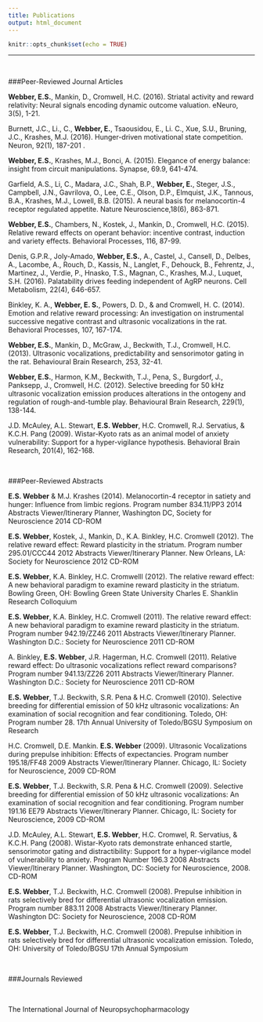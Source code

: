 ```yaml
---
title: Publications
output: html_document
---
```


```r
knitr::opts_chunk$set(echo = TRUE)
```

---
&nbsp;
&nbsp;

###Peer-Reviewed Journal Articles
&nbsp;


**Webber, E.S.**, Mankin, D., Cromwell, H.C. (2016). Striatal activity and reward relativity: Neural signals encoding dynamic outcome valuation. eNeuro,  3(5), 1-21.

Burnett, J.C., Li., C.,  **Webber, E.**, Tsaousidou, E., Li. C., Xue, S.U., Bruning, J.C., Krashes, M.J. (2016). Hunger-driven motivational state competition.  Neuron, 92(1), 187-201 . 

**Webber, E.S.**, Krashes, M.J., Bonci, A. (2015).  Elegance of energy balance: insight from circuit manipulations. Synapse, 69.9, 641-474.

Garfield, A.S., Li, C., Madara, J.C., Shah, B.P., **Webber, E.**, Steger, J.S., Campbell, J.N., Gavrilova, O., Lee, C.E., Olson, D.P., Elmquist, J.K., Tannous, B.A., Krashes, M.J., Lowell, B.B. (2015). A neural basis for melanocortin-4 receptor regulated appetite. Nature Neuroscience,18(6), 863-871.

**Webber, E.S.**, Chambers, N., Kostek, J., Mankin, D., Cromwell, H.C. (2015). Relative reward effects on operant behavior: incentive contrast, induction and variety effects.  Behavioral Processes, 116, 87-99.

Denis, G.P.R., Joly-Amado, **Webber, E.S.**, A., Castel, J., Cansell, D., Delbes, A., Lacombe, A., Rouch, D., Kassis, N., Langlet, F., Dehouck, B., Fehrentz, J., Martinez, J., Verdie, P., Hnasko, T.S., Magnan, C., Krashes, M.J., Luquet, S.H. (2016).  Palatability drives feeding independent of AgRP neurons. Cell Metabolism, 22(4), 646-657.

Binkley, K. A., **Webber, E. S.**, Powers, D. D., & and Cromwell, H. C. (2014). Emotion and relative reward processing: An investigation on instrumental successive negative contrast and ultrasonic vocalizations in the rat. Behavioral Processes, 107, 167-174.

**Webber, E.S.**, Mankin, D., McGraw, J., Beckwith, T.J., Cromwell, H.C. (2013). Ultrasonic vocalizations, predictability and sensorimotor gating in the rat. Behavioural Brain Research, 253, 32-41. 

**Webber, E.S.**, Harmon, K.M., Beckwith, T.J., Pena, S., Burgdorf, J., Panksepp, J., Cromwell, H.C. (2012). Selective breeding for 50 kHz ultrasonic vocalization emission produces alterations in the ontogeny and regulation of rough-and-tumble play. Behavioural Brain Research, 229(1), 138-144.  

J.D. McAuley, A.L. Stewart, **E.S. Webber**, H.C. Cromwell, R.J. Servatius, & K.C.H. Pang (2009). Wistar-Kyoto rats as an animal model of anxiety vulnerability: Support for a hyper-vigilance hypothesis. Behavioral Brain Research, 201(4), 162-168.  


&nbsp;

###Peer-Reviewed Abstracts
&nbsp;

**E.S. Webber** & M.J. Krashes (2014). Melanocortin-4 receptor in satiety and hunger: Influence from limbic regions.  Program number 834.11/PP3 2014 Abstracts Viewer/Itinerary Planner, Washington DC, Society for Neuroscience 2014 CD-ROM

**E.S. Webber**, Kostek, J., Mankin, D., K.A. Binkley, H.C. Cromwell (2012). The relative reward effect: Reward plasticity in the striatum. Program number 295.01/CCC44 2012 Abstracts Viewer/Itinerary Planner. New Orleans, LA: Society for Neuroscience 2012 CD-ROM


**E.S. Webber**, K.A. Binkley, H.C. Cromwelll (2012). The relative reward effect: A new behavioral paradigm to examine reward plasticity in the striatum. Bowling Green, OH: Bowling Green State University Charles E. Shanklin Research Colloquium 

**E.S. Webber**, K.A. Binkley, H.C. Cromwell (2011). The relative reward effect: A new behavioral paradigm to examine reward plasticity in the striatum. Program number 942.19/ZZ46 2011 Abstracts Viewer/Itinerary Planner. Washington D.C.: Society for Neuroscience 2011 CD-ROM


A. Binkley, **E.S. Webber**, J.R. Hagerman, H.C. Cromwell (2011). Relative reward effect: Do ultrasonic vocalizations reflect reward comparisons? Program number 941.13/ZZ26 2011 Abstracts Viewer/Itinerary Planner. Washington D.C.: Society for Neuroscience 2011 CD-ROM

**E.S. Webber**, T.J. Beckwith, S.R. Pena & H.C. Cromwell (2010). Selective breeding for differential emission of 50 kHz ultrasonic vocalizations: An examination of social recognition and fear conditioning. Toledo, OH: Program number 28. 17th Annual University of Toledo/BGSU Symposium on Research

H.C. Cromwell, D.E. Mankin. **E.S. Webber** (2009). Ultrasonic Vocalizations during prepulse inhibition: Effects of expectancies.  Program number 195.18/FF48 2009 Abstracts Viewer/Itinerary Planner. Chicago, IL: Society for Neuroscience, 2009 CD-ROM

**E.S. Webber**, T.J. Beckwith, S.R. Pena & H.C. Cromwell (2009). Selective breeding for differential emission of 50 kHz ultrasonic vocalizations: An examination of social recognition and fear conditioning. Program number 191.16 EE79 Abstracts Viewer/Itinerary Planner. Chicago, IL: Society for Neuroscience, 2009 CD-ROM

J.D. McAuley, A.L. Stewart, **E.S. Webber**, H.C. Cromwel, R. Servatius, & K.C.H. Pang (2008). Wistar-Kyoto rats demonstrate enhanced startle, sensorimotor gating and distractibility: Support for a hyper-vigilance model of vulnerability to anxiety. Program Number 196.3 2008 Abstracts Viewer/Itinerary Planner. Washington, DC: Society for Neuroscience, 2008. CD-ROM

**E.S. Webber**, T.J. Beckwith, H.C. Cromwell (2008). Prepulse inhibition in rats selectively bred for differential ultrasonic vocalization emission. Program number 883.11 2008 Abstracts Viewer/Itinerary Planner. Washington DC: Society for Neuroscience, 2008 CD-ROM


**E.S. Webber**, T.J. Beckwith, H.C. Cromwell (2008). Prepulse inhibition in rats selectively bred for differential ultrasonic vocalization emission. Toledo, OH: University of Toledo/BGSU 17th Annual Symposium

&nbsp;

###Journals Reviewed 

&nbsp;

The International Journal of Neuropsychopharmacology 

